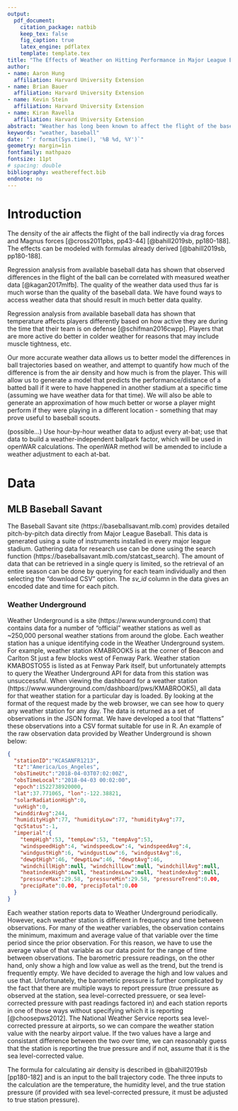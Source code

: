 ```yaml
---
output: 
  pdf_document:
    citation_package: natbib
    keep_tex: false
    fig_caption: true
    latex_engine: pdflatex
    template: template.tex
title: "The Effects of Weather on Hitting Performance in Major League Baseball"
author:
- name: Aaron Hung
  affiliation: Harvard University Extension
- name: Brian Bauer
  affiliation: Harvard University Extension
- name: Kevin Stein
  affiliation: Harvard University Extension
- name: Kiran Ravella
  affiliation: Harvard University Extension
abstract: "Weather has long been known to affect the flight of the baseball.  By applying better weather data, we provide better measurement of the effects."
keywords: "weather, baseball"
date: "`r format(Sys.time(), '%B %d, %Y')`"
geometry: margin=1in
fontfamily: mathpazo
fontsize: 11pt
# spacing: double
bibliography: weathereffect.bib
endnote: no
---
```


# Introduction

The density of the air affects the flight of the ball indirectly via drag forces and Magnus forces [@cross2011pbs, pp43-44] [@bahill2019sb, pp180-188].  The effects can be modeled with formulas already derived [@bahill2019sb, pp180-188].

Regression analysis from available baseball data has shown that observed differences in the flight of the ball can be correlated with measured weather data [@kagan2017mlfb].  The quality of the weather data used thus far is much worse than the quality of the baseball data.  We have found ways to access weather data that should result in much better data quality.

Regression analysis from available baseball data has shown that temperature affects players differently based on how active they are during the time that their team is on defense [@schifman2016cwpp].  Players that are more active do better in colder weather for reasons that may include muscle tightness, etc.

Our more accurate weather data allows us to better model the differences in ball trajectories based on weather, and attempt to quantify how much of the difference is from the air density and how much is from the player.  This will allow us to generate a model that predicts the performance/distance of a batted ball if it were to have happened in another stadium at a specific time (assuming we have weather data for that time).  We will also be able to generate an approximation of how much better or worse a player might perform if they were playing in a different location - something that may prove useful to baseball scouts.

(possible...) Use hour-by-hour weather data to adjust every at-bat; use that data to build a weather-independent ballpark factor, which will be used in openWAR calculations. The openWAR method will be amended to include a weather adjustment to each at-bat.

# Data

## MLB Baseball Savant

The Baseball Savant site (https://baseballsavant.mlb.com) provides detailed pitch-by-pitch data directly from Major League Baseball.  This data is generated using a suite of instruments installed in every major league stadium.  Gathering data for research use can be done using the search function (https://baseballsavant.mlb.com/statcast_search).  The amount of data that can be retrieved in a single query is limited, so the retrieval of an entire season can be done by querying for each team individually and then selecting the "download CSV" option.  The _sv_id_ column in the data gives an encoded date and time for each pitch.

### Weather Underground

Weather Underground is a site (https://www.wunderground.com) that contains data for a number of "official" weather stations as well as ~250,000 personal weather stations from around the globe.  Each weather station has a unique identifying code in the Weather Underground system.  For example, weather station KMABROOK5 is at the corner of Beacon and Carlton St just a few blocks west of Fenway Park.  Weather station KMABOSTO55 is listed as at Fenway Park itself, but unfortunately attempts to query the Weather Underground API for data from this station was unsuccessful.  When viewing the dashboard for a weather station (https://www.wunderground.com/dashboard/pws/KMABROOK5), all data for that weather station for a particular day is loaded.  By looking at the format of the request made by the web browser, we can see how to query any weather station for any day.  The data is returned as a set of observations in the JSON format.  We have developed a tool that "flattens" these observations into a CSV format suitable for use in R.  An example of the raw observation data provided by Weather Underground is shown below:
```json
{
  "stationID":"KCASANFR1213",
  "tz":"America/Los_Angeles",
  "obsTimeUtc":"2018-04-03T07:02:00Z",
  "obsTimeLocal":"2018-04-03 00:02:00",
  "epoch":1522738920000,
  "lat":37.771065, "lon":-122.38821,
  "solarRadiationHigh":0,
  "uvHigh":0,
  "winddirAvg":244,
  "humidityHigh":77, "humidityLow":77, "humidityAvg":77,
  "qcStatus":-1,
  "imperial":{
    "tempHigh":53, "tempLow":53, "tempAvg":53,
    "windspeedHigh":4, "windspeedLow":4, "windspeedAvg":4,
    "windgustHigh":6, "windgustLow":6, "windgustAvg":6,
    "dewptHigh":46, "dewptLow":46, "dewptAvg":46,
    "windchillHigh":null, "windchillLow":null, "windchillAvg":null,
    "heatindexHigh":null, "heatindexLow":null, "heatindexAvg":null,
    "pressureMax":29.58, "pressureMin":29.58, "pressureTrend":0.00,
    "precipRate":0.00, "precipTotal":0.00
  }
}
```

Each weather station reports data to Weather Underground periodically.  However, each weather station is different in frequency and time between observations.  For many of the weather variables, the observation contains the minimum, maximum and average value of that variable over the time period since the prior observation.  For this reason, we have to use the average value of that variable as our data point for the range of time between observations.  The barometric pressure readings, on the other hand, only show a high and low value as well as the trend, but the trend is frequently empty.  We have decided to average the high and low values and use that.  Unfortunately, the barometric pressure is further complicated by the fact that there are multiple ways to report pressure (true pressure as observed at the station, sea level-corrected pressuere, or sea level-corrected pressure with past readings factored in) and each station reports in one of those ways without specifying which it is reporting [@choosepws2012].  The National Weather Service reports sea level-corrected pressure at airports, so we can compare the weather station value with the nearby airport value.  If the two values have a large and consistant difference between the two over time, we can reasonably guess that the station is reporting the true pressure and if not, assume that it is the sea level-corrected value.

The formula for calculating air density is described in @bahill2019sb [pp180-182] and is an input to the ball trajectory code.  The three inputs to the calculation are the temperature, the humidity level, and the true station pressure (if provided with sea level-corrected pressure, it must be adjusted to true station pressure).



<!--
# References
\setlength{\parindent}{-0.2in}
\setlength{\leftskip}{0.2in}
\setlength{\parskip}{8pt}
\vspace*{-0.2in}
\noindent
-->
